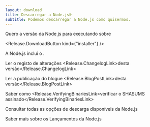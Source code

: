 ```yaml
---
layout: download
title: Descarregar a Node.js®
subtitle: Podemos descarregar a Node.js como quisermos.
---
```


<section>
Quero a versão <Release.VersionDropdown /> da Node.js para <Release.OperatingSystemDropdown exclude={["LINUX", "AIX"]} /> executando sobre <Release.BitnessDropdown />

<Release.DownloadButton kind={"installer"} />
</section>

<section>
A Node.js inclui o <Release.NpmLink />.

Ler o registo de alterações <Release.ChangelogLink>desta versão</Release.ChangelogLink>

Ler a publicação do blogue <Release.BlogPostLink>desta versão</Release.BlogPostLink>

Saber como <Release.VerifyingBinariesLink>verificar o SHASUMS assinado</Release.VerifyingBinariesLink>

Consultar todas as <LinkWithIcon href="https://nodejs.org/dist/"> opções de descarga disponíveis </LinkWithIcon> da Node.js

Saber mais sobre os <LinkWithIcon href="about/previous-releases"> Lançamentos da Node.js </LinkWithIcon>

</section>
